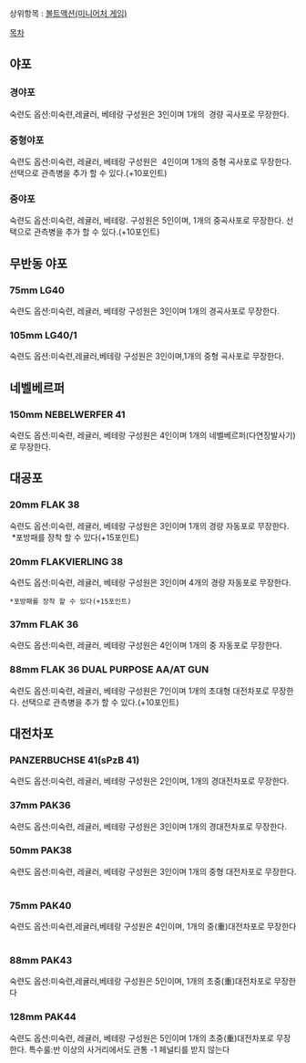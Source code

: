 상위항목 : [[볼트액션(미니어처 게임)]]

[[목차]]

== 야포 ==
=== 경야포 ===
숙련도 옵션:미숙련,레귤러, 베테랑
구성원은 3인이며 1개의  경량 곡사포로 무장한다.
 
=== 중형야포 ===
숙련도 옵션:미숙련, 레귤러, 베테랑
구성원은  4인이며 1개의 중형 곡사포로 무장한다.
선택으로 관측병을 추가 할 수 있다.(+10포인트)

=== 중야포 ===
숙련도 옵션:미숙련, 레귤러, 베테랑.
구성원은 5인이며, 1개의 중곡사포로 무장한다.
선택으로 관측병을 추가 할 수 있다.(+10포인트)
 
== 무반동 야포 ==
=== 75mm LG40 ===
숙련도 옵션:미숙련, 레귤러, 베테랑
구성원은 3인이며 1개의 경곡사포로 무장한다.
 
=== 105mm LG40/1 ===
숙련도 옵션:미숙련,레귤러,베테랑
구성원은 3인이며,1개의 중형 곡사포로 무장한다.
 
== 네벨베르퍼 ==
=== 150mm NEBELWERFER 41 ===
숙련도 옵션:미숙련, 레귤러, 베테랑
구성원은 4인이며 1개의 네벨베르퍼(다연장발사기)로 무장한다.
 
== 대공포 ==
=== 20mm FLAK 38 ===
숙련도 옵션:미숙련, 레귤러, 베테랑
구성원은 3인이며 1개의 경량 자동포로 무장한다.
 *포방패를 장착 할 수 있다(+15포인트)
=== 20mm FLAKVIERLING 38 ===
숙련도 옵션:미숙련, 레귤러, 베테랑
구성원은 3인이며 4개의 경량 자동포로 무장한다.
 *포방패를 장착 할 수 있다(+15포인트)
=== 37mm FLAK 36 ===
숙련도 옵션:미숙련, 레귤러, 베테랑
구성원은 4인이며 1개의 중 자동포로 무장한다.
 
=== 88mm FLAK 36 DUAL PURPOSE AA/AT GUN ===
숙련도 옵션:미숙련, 레귤러, 베테랑
구성원은 7인이며 1개의 초대형 대전차포로 무장한다.
선택으로 관측병을 추가 할 수 있다.(+10포인트)

== 대전차포 ==
=== PANZERBUCHSE 41(sPzB 41) ===
숙련도 옵션:미숙련, 레귤러, 베테랑
구성원은 2인이며, 1개의 경대전차포로 무장한다.
 
=== 37mm PAK36 ===
숙련도 옵션:미숙련, 레귤러, 베테랑
구성원은 3인이며 1개의 경대전차포로 무장한다.

=== 50mm PAK38 ===
숙련도 옵션:미숙련, 레귤러, 베테랑
구성원은 3인이며 1개의 중형 대전차포로 무장한다.
 
=== 75mm PAK40 ===
숙련도 옵션:미숙련,레귤러,베테랑
구성원은 4인이며, 1개의 중(重)대전차포로 무장한다
 
=== 88mm PAK43 ===
숙련도 옵션:미숙련,레귤러,베테랑
구성원은 5인이며, 1개의 초중(重)대전차포로 무장한다

=== 128mm PAK44 ===
숙련도 옵션:미숙련, 레귤러, 베테랑
구성원은 5인이며 1개의 초중(重)대전차포로 무장한다.
특수룰:반 이상의 사거리에서도 관통 -1 페널티를 받지 않는다
